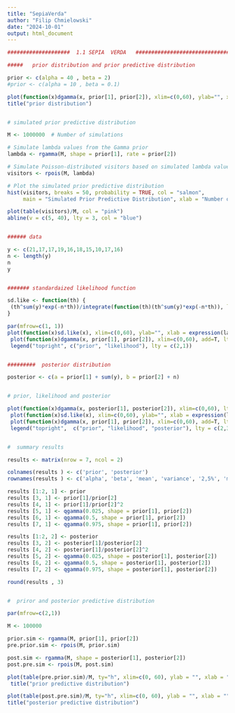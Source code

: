 ---
title: "SepiaVerda"
author: "Filip Chmielowski"
date: "2024-10-01"
output: html_document
---

```{r}

####################  1.1 SEPIA  VERDA   ##############################

#####	prior distribution and prior predictive distribution

prior <- c(alpha = 40 , beta = 2)
#prior <- c(alpha = 10 , beta = 0.1)

plot(function(x)dgamma(x, prior[1], prior[2]), xlim=c(0,60), ylab="", xlab = expression(lambda))
title("prior distribution")


# simulated prior predictive distribution

M <- 1000000  # Number of simulations

# Simulate lambda values from the Gamma prior
lambda <- rgamma(M, shape = prior[1], rate = prior[2])

# Simulate Poisson-distributed visitors based on simulated lambda values
visitors <- rpois(M, lambda)

# Plot the simulated prior predictive distribution
hist(visitors, breaks = 50, probability = TRUE, col = "salmon",
     main = "Simulated Prior Predictive Distribution", xlab = "Number of Visitors")

plot(table(visitors)/M, col = "pink")
abline(v = c(5, 40), lty = 3, col = "blue")


###### data

y <- c(21,17,17,19,16,18,15,10,17,16) 
n <- length(y)
n
y


####### standardaized likelihood function  

sd.like <- function(th) {
 (th^sum(y)*exp(-n*th))/integrate(function(th)(th^sum(y)*exp(-n*th)), lower = 0, upper = 50)$value
}

par(mfrow=c(1, 1))
plot(function(x)sd.like(x), xlim=c(0,60), ylab="", xlab = expression(lambda))
 plot(function(x)dgamma(x, prior[1], prior[2]), xlim=c(0,60), add=T, lty=2)
 legend("topright", c("prior", "likelihood"), lty = c(2,1))


#########  posterior distribution

posterior <- c(a = prior[1] + sum(y), b = prior[2] + n)


# prior, likelihood and posterior

plot(function(x)dgamma(x, posterior[1], posterior[2]), xlim=c(0,60), lty=1)
 plot(function(x)sd.like(x), xlim=c(0,60), ylab="", xlab = expression(lambda), add=T, lty=3)
 plot(function(x)dgamma(x, prior[1], prior[2]), xlim=c(0,60), add=T, lty=2)
 legend("topright",  c("prior", "likelihood", "posterior"), lty = c(2,3,1))


#  summary results

results <- matrix(nrow = 7, ncol = 2)

colnames(results ) <- c('prior', 'posterior')
rownames(results ) <- c('alpha', 'beta', 'mean', 'variance', '2,5%', 'median', '97.5%')

results [1:2, 1] <- prior
results [3, 1] <- prior[1]/prior[2]
results [4, 1] <- prior[1]/prior[2]^2
results [5, 1] <- qgamma(0.025, shape = prior[1], prior[2])
results [6, 1] <- qgamma(0.5, shape = prior[1], prior[2])
results [7, 1] <- qgamma(0.975, shape = prior[1], prior[2])

results [1:2, 2] <- posterior
results [3, 2] <- posterior[1]/posterior[2]
results [4, 2] <- posterior[1]/posterior[2]^2
results [5, 2] <- qgamma(0.025, shape = posterior[1], posterior[2])
results [6, 2] <- qgamma(0.5, shape = posterior[1], posterior[2])
results [7, 2] <- qgamma(0.975, shape = posterior[1], posterior[2])

round(results , 3)


#  priror and posterior predictive distribution

par(mfrow=c(2,1)) 

M <- 100000

prior.sim <- rgamma(M, prior[1], prior[2])
pre.prior.sim <- rpois(M, prior.sim)

post.sim <- rgamma(M, shape = posterior[1], posterior[2])
post.pre.sim <- rpois(M, post.sim)

plot(table(pre.prior.sim)/M, ty="h", xlim=c(0, 60), ylab = "", xlab = "",  col="blue", lwd=0.5)
 title("prior predictive distribution")

plot(table(post.pre.sim)/M, ty="h", xlim=c(0, 60), ylab = "", xlab = "",  col="blue", lwd=0.5)
title("posterior predictive distribution")
```